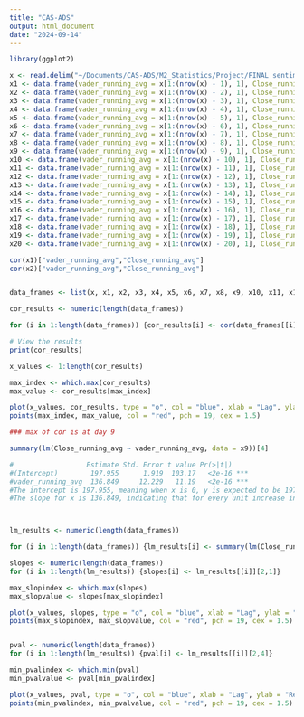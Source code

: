 ```yaml
---
title: "CAS-ADS"
output: html_document
date: "2024-09-14"
---
```


```r
library(ggplot2)

x <- read.delim("~/Documents/CAS-ADS/M2_Statistics/Project/FINAL sentiment and price per day.txt")
x1 <- data.frame(vader_running_avg = x[1:(nrow(x) - 1), 1], Close_running_avg = x[2:nrow(x), 2])
x2 <- data.frame(vader_running_avg = x[1:(nrow(x) - 2), 1], Close_running_avg = x[3:nrow(x), 2])
x3 <- data.frame(vader_running_avg = x[1:(nrow(x) - 3), 1], Close_running_avg = x[4:nrow(x), 2])
x4 <- data.frame(vader_running_avg = x[1:(nrow(x) - 4), 1], Close_running_avg = x[5:nrow(x), 2])
x5 <- data.frame(vader_running_avg = x[1:(nrow(x) - 5), 1], Close_running_avg = x[6:nrow(x), 2])
x6 <- data.frame(vader_running_avg = x[1:(nrow(x) - 6), 1], Close_running_avg = x[7:nrow(x), 2])
x7 <- data.frame(vader_running_avg = x[1:(nrow(x) - 7), 1], Close_running_avg = x[8:nrow(x), 2])
x8 <- data.frame(vader_running_avg = x[1:(nrow(x) - 8), 1], Close_running_avg = x[9:nrow(x), 2])
x9 <- data.frame(vader_running_avg = x[1:(nrow(x) - 9), 1], Close_running_avg = x[10:nrow(x), 2])
x10 <- data.frame(vader_running_avg = x[1:(nrow(x) - 10), 1], Close_running_avg = x[11:nrow(x), 2])
x11 <- data.frame(vader_running_avg = x[1:(nrow(x) - 11), 1], Close_running_avg = x[12:nrow(x), 2])
x12 <- data.frame(vader_running_avg = x[1:(nrow(x) - 12), 1], Close_running_avg = x[13:nrow(x), 2])
x13 <- data.frame(vader_running_avg = x[1:(nrow(x) - 13), 1], Close_running_avg = x[14:nrow(x), 2])
x14 <- data.frame(vader_running_avg = x[1:(nrow(x) - 14), 1], Close_running_avg = x[15:nrow(x), 2])
x15 <- data.frame(vader_running_avg = x[1:(nrow(x) - 15), 1], Close_running_avg = x[16:nrow(x), 2])
x16 <- data.frame(vader_running_avg = x[1:(nrow(x) - 16), 1], Close_running_avg = x[17:nrow(x), 2])
x17 <- data.frame(vader_running_avg = x[1:(nrow(x) - 17), 1], Close_running_avg = x[18:nrow(x), 2])
x18 <- data.frame(vader_running_avg = x[1:(nrow(x) - 18), 1], Close_running_avg = x[19:nrow(x), 2])
x19 <- data.frame(vader_running_avg = x[1:(nrow(x) - 19), 1], Close_running_avg = x[20:nrow(x), 2])
x20 <- data.frame(vader_running_avg = x[1:(nrow(x) - 20), 1], Close_running_avg = x[21:nrow(x), 2])

cor(x1)["vader_running_avg","Close_running_avg"]
cor(x2)["vader_running_avg","Close_running_avg"]


data_frames <- list(x, x1, x2, x3, x4, x5, x6, x7, x8, x9, x10, x11, x12, x13, x14, x15, x16, x17, x18, x19, x20)

cor_results <- numeric(length(data_frames))

for (i in 1:length(data_frames)) {cor_results[i] <- cor(data_frames[[i]])["vader_running_avg", "Close_running_avg"]}

# View the results
print(cor_results)

x_values <- 1:length(cor_results)

max_index <- which.max(cor_results)
max_value <- cor_results[max_index]

plot(x_values, cor_results, type = "o", col = "blue", xlab = "Lag", ylab = "Correlation", main = "Correlation between vader_running_avg and Close_running_avg", lwd = 2)
points(max_index, max_value, col = "red", pch = 19, cex = 1.5)

### max of cor is at day 9

summary(lm(Close_running_avg ~ vader_running_avg, data = x9))[4]

#                  Estimate Std. Error t value Pr(>|t|)    
#(Intercept)        197.955      1.919  103.17   <2e-16 ***
#vader_running_avg  136.849     12.229   11.19   <2e-16 ***
#The intercept is 197.955, meaning when x is 0, y is expected to be 197.955.
#The slope for x is 136.849, indicating that for every unit increase in x, y is expected to increase by 136.849 units.



lm_results <- numeric(length(data_frames))

for (i in 1:length(data_frames)) {lm_results[i] <- summary(lm(Close_running_avg ~ vader_running_avg, data = data_frames[[i]])) [4]}

slopes <- numeric(length(data_frames))
for (i in 1:length(lm_results)) {slopes[i] <- lm_results[[i]][2,1]}

max_slopindex <- which.max(slopes)
max_slopvalue <- slopes[max_slopindex]

plot(x_values, slopes, type = "o", col = "blue", xlab = "Lag", ylab = "Regression", main = "Slope of Regression between vader_running_avg and Close_running_avg", lwd = 2)
points(max_slopindex, max_slopvalue, col = "red", pch = 19, cex = 1.5)


pval <- numeric(length(data_frames))
for (i in 1:length(lm_results)) {pval[i] <- lm_results[[i]][2,4]}

min_pvalindex <- which.min(pval)
min_pvalvalue <- pval[min_pvalindex]

plot(x_values, pval, type = "o", col = "blue", xlab = "Lag", ylab = "Regression", main = "P value of Regression between vader_running_avg and Close_running_avg", lwd = 2)
points(min_pvalindex, min_pvalvalue, col = "red", pch = 19, cex = 1.5)
``` 
